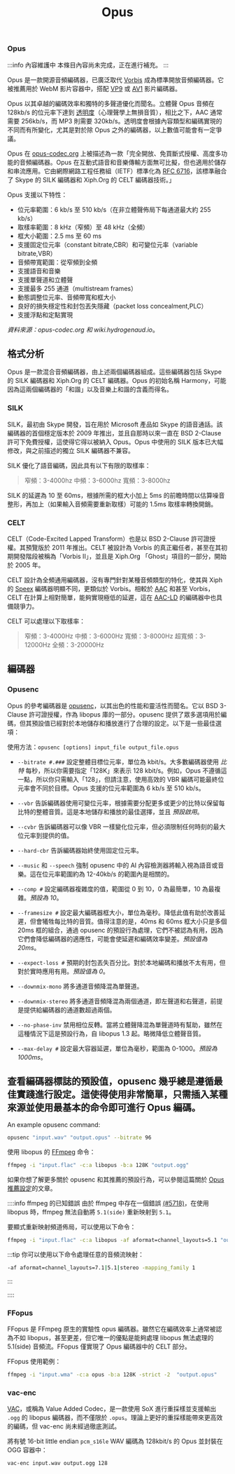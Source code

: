 ﻿---
title: Opus
sidebar_position: 2
---

### Opus

:::info 內容維護中
本條目內容尚未完成，正在進行補充。
:::

Opus 是一款開源音頻編碼器，已廣泛取代 [Vorbis](../audio/Vorbis.mdx) 成為標準開放音頻編碼器。它被推薦用於 WebM 影片容器中，搭配 [VP9](../video/VP9.mdx) 或 [AV1](../video/AV1.mdx) 影片編碼器。

Opus 以其卓越的編碼效率和獨特的多聲道優化而聞名。立體聲 Opus 音頻在 128kb/s 的位元率下達到 [透明度](https://en.wikipedia.org/wiki/Transparency_(data_compression))（心理聲學上無損音質），相比之下，AAC 通常需要 256kb/s，而 MP3 則需要 320kb/s。透明度會根據內容類型和編碼實現的不同而有所變化，尤其是對於除 Opus 之外的編碼器，以上數值可能會有一定爭議。

Opus 在 [opus-codec.org](https://opus-codec.org/) 上被描述為一款「完全開放、免買斷式授權、高度多功能的音頻編碼器。Opus 在互動式語音和音樂傳輸方面無可比擬，但也適用於儲存和串流應用。它由網際網路工程任務組（IETF）標準化為 [RFC 6716](https://datatracker.ietf.org/doc/html/rfc6716)，該標準融合了 Skype 的 SILK 編碼器和 Xiph.Org 的 CELT 編碼器技術。」

Opus 支援以下特性：

- 位元率範圍：6 kb/s 至 510 kb/s（在非立體聲佈局下每通道最大約 255 kb/s）
- 取樣率範圍：8 kHz（窄頻）至 48 kHz（全頻）
- 框大小範圍：2.5 ms 至 60 ms
- 支援固定位元率（constant bitrate,CBR）和可變位元率（variable bitrate,VBR）
- 音頻帶寬範圍：從窄頻到全頻
- 支援語音和音樂
- 支援單聲道和立體聲
- 支援最多 255 通道（multistream frames）
- 動態調整位元率、音頻帶寬和框大小
- 良好的損失穩定性和封包丟失隱藏（packet loss concealment,PLC）
- 支援浮點和定點實現

*資料來源：opus-codec.org 和 wiki.hydrogenaud.io*。

## 格式分析

Opus 是一款混合音頻編碼器，由上述兩個編碼器組成。這些編碼器包括 Skype 的 SILK 編碼器和 Xiph.Org 的 CELT 編碼器。Opus 的初始名稱 Harmony，可能因為這兩個編碼器的「和諧」以及音樂上和諧的含義而得名。

### SILK

SILK，最初由 Skype 開發，旨在用於 Microsoft 產品如 Skype 的語音通話。該編碼器的首個穩定版本於 2009 年推出，並且自那時以來一直在 BSD 2-Clause 許可下免費授權，這使得它得以被納入 Opus。Opus 中使用的 SILK 版本已大幅修改，與之前描述的獨立 SILK 編碼器不兼容。

SILK 優化了語音編碼，因此具有以下有限的取樣率：
> 窄頻：3-4000hz
> 中頻：3-6000hz
> 寬頻：3-8000hz

SILK 的延遲為 10 至 60ms，根據所需的框大小加上 5ms 的前瞻時間以估算噪音整形，再加上（如果輸入音頻需要重新取樣）可能的 1.5ms 取樣率轉換開銷。

### CELT

CELT（Code-Excited Lapped Transform）也是以 BSD 2-Clause 許可證授權。其預覽版於 2011 年推出。CELT 被設計為 Vorbis 的真正繼任者，甚至在其初期開發階段被稱為「Vorbis II」，並且是 Xiph.Org 「Ghost」項目的一部分，開始於 2005 年。

CELT 設計為全頻通用編碼器，沒有專門針對某種音頻類型的特化，使其與 Xiph 的 [Speex](../audio/Speex.mdx) 編碼器明顯不同，更類似於 Vorbis。相較於 [AAC](../audio/AAC.mdx) 和甚至 Vorbis，CELT 在計算上相對簡單，能夠實現極低的延遲，這在 [AAC-LD](../audio/AAC.mdx#aac-ld--aac-eld) 的編碼器中也具備競爭力。

CELT 可以處理以下取樣率：
> 窄頻：3-4000Hz
> 中頻：3-6000Hz
> 寬頻：3-8000Hz
> 超寬頻：3-12000Hz
> 全頻：3-20000Hz

## 編碼器

### Opusenc

Opus 的參考編碼器是 [opusenc](https://github.com/xiph/opus)，以其出色的性能和靈活性而聞名。它以 BSD 3-Clause 許可證授權，作為 libopus 庫的一部分。opusenc 提供了眾多選項用於編碼，但其預設值已經對於本地儲存和播放進行了合理的設定。以下是一些最佳選項：

使用方法：`opusenc [options] input_file output_file.opus`

- `--bitrate #.###` 設定整體目標位元率，單位為 kbit/s。大多數編碼器使用 *比特* 每秒，所以你需要指定「128K」來表示 128 kbit/s。例如，Opus 不遵循這一點，所以你只需輸入「128」，但請注意，使用高效的 VBR 編碼可能最終位元率會不同於目標。Opus 支援的位元率範圍為 6 kb/s 至 510 kb/s。

- `--vbr` 告訴編碼器使用可變位元率，根據需要分配更多或更少的比特以保留每比特的整體音質。這是本地儲存和播放的最佳選擇，並且 *預設啟用*。

- `--cvbr` 告訴編碼器可以像 VBR 一樣變化位元率，但必須限制任何時刻的最大位元率到提供的值。

- `--hard-cbr` 告訴編碼器始終使用固定位元率。

- `--music` 和 `--speech` 強制 opusenc 中的 AI 內容檢測器將輸入視為語音或音樂。這在位元率範圍約為 12-40kb/s 的範圍內是相關的。

- `--comp #` 設定編碼器複雜度的值，範圍從 0 到 10，0 為最簡單，10 為最複雜。*預設為 10*。

- `--framesize #` 設定最大編碼器框大小，單位為毫秒。降低此值有助於改善延遲，但會犧牲每比特的音質。值得注意的是，40ms 和 60ms 框大小只是多個 20ms 框的組合，通過 opusenc 的預設行為處理，它們不被認為有用，因為它們會降低編碼器的適應性，可能會使延遲和編碼效率變差。*預設值為 20ms*。

- `--expect-loss #` 預期的封包丟失百分比。對於本地編碼和播放不太有用，但對於實時應用有用。*預設值為 0*。

- `--downmix-mono` 將多通道音頻降混為單聲道。

- `--downmix-stereo` 將多通道音頻降混為兩個通道，即左聲道和右聲道，前提是提供給編碼器的通道數超過兩個。

- `--no-phase-inv` 禁用相位反轉。當將立體聲降混為單聲道時有幫助，雖然在這種情況下這是預設行為，自 libopus 1.3 起。略微降低立體聲音質。

- `--max-delay #` 設定最大容器延遲，單位為毫秒，範圍為 0-1000。*預設為 1000ms*。

查看編碼器標誌的預設值，opusenc 幾乎總是遵循最佳實踐進行設定。這使得使用非常簡單，只需插入某種來源並使用最基本的命令即可進行 Opus 編碼。
---
An example opusenc command:
```bash
opusenc "input.wav" "output.opus" --bitrate 96
```

使用 libopus 的 [FFmpeg](../utilities/ffmpeg.mdx) 命令：
```bash
ffmpeg -i "input.flac" -c:a libopus -b:a 128K "output.ogg"
```

如果你想了解更多關於 opusenc 和其推薦的預設行為，可以參閱這篇關於 [Opus 推薦設定](https://wiki.xiph.org/Opus_Recommended_Settings#Bandwidth_Transition_Thresholds)的文章。

::::info ffmpeg 的已知錯誤
由於 ffmpeg 中存在一個錯誤 [(#5718)](https://trac.ffmpeg.org/ticket/5718)，在使用 libopus 時，ffmpeg 無法自動將 `5.1(side)` 重新映射到 `5.1`。

要顯式重新映射頻道佈局，可以使用以下命令：
```bash
ffmpeg -i "input.flac" -c:a libopus -af aformat=channel_layouts=5.1 "output.ogg"
```

:::tip
你可以使用以下命令處理任意的音頻流映射：
```bash
-af aformat=channel_layouts=7.1|5.1|stereo -mapping_family 1
```
:::

::::

### FFopus

FFopus 是 FFmpeg 原生的實驗性 opus 編碼器。雖然它在編碼效率上通常被認為不如 libopus，甚至更差，但它唯一的優點是能夠處理 libopus 無法處理的 5.1(side) 音頻流。FFopus 僅實現了 Opus 編碼器中的 CELT 部分。

FFopus 使用範例：
```bash
ffmpeg -i "input.wma" -c:a opus -b:a 128K -strict -2  "output.opus"
```

### vac-enc

[VAC](https://github.com/gianni-rosato/vac-enc)，或稱為 Value Added Codec，是一款使用 SoX 進行重採樣並支援輸出 `.ogg` 的 libopus 編碼器，而不僅限於 `.opus`。理論上更好的重採樣能帶來更高效的編碼，但 vac-enc 尚未經過徹底測試。

將有號 16-bit little endian `pcm_s16le` WAV 編碼為 128kbit/s 的 Opus 並封裝在 OGG 容器中：
```bash
vac-enc input.wav output.ogg 128
```